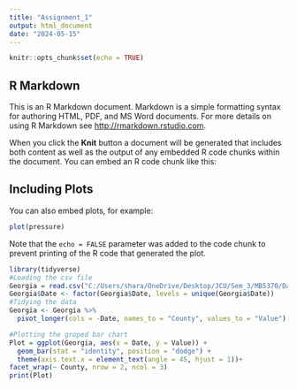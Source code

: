 ```yaml
---
title: "Assignment_1"
output: html_document
date: "2024-05-15"
---
```


```r
knitr::opts_chunk$set(echo = TRUE)
```

## R Markdown
This is an R Markdown document. Markdown is a simple formatting syntax for authoring HTML, PDF, and MS Word documents. For more details on using R Markdown see <http://rmarkdown.rstudio.com>.

When you click the **Knit** button a document will be generated that includes both content as well as the output of any embedded R code chunks within the document. You can embed an R code chunk like this:


## Including Plots

You can also embed plots, for example:

```r
plot(pressure)
```

Note that the `echo = FALSE` parameter was added to the code chunk to prevent printing of the R code that generated the plot.

```r
library(tidyverse)
#Loading the csv file
Georgia = read.csv("C:/Users/shara/OneDrive/Desktop/JCU/Sem_3/MB5370/Data_Science_inR/Assignment_1/DATA/imp - Sheet1.csv")
Georgia$Date <- factor(Georgia$Date, levels = unique(Georgia$Date))
#Tidying the data
Georgia <- Georgia %>% 
  pivot_longer(cols = -Date, names_to = "County", values_to = "Value")

#Plotting the groped bar chart
Plot = ggplot(Georgia, aes(x = Date, y = Value)) +
  geom_bar(stat = "identity", position = "dodge") +
  theme(axis.text.x = element_text(angle = 45, hjust = 1))+
facet_wrap(~ County, nrow = 2, ncol = 3)
print(Plot)
```
